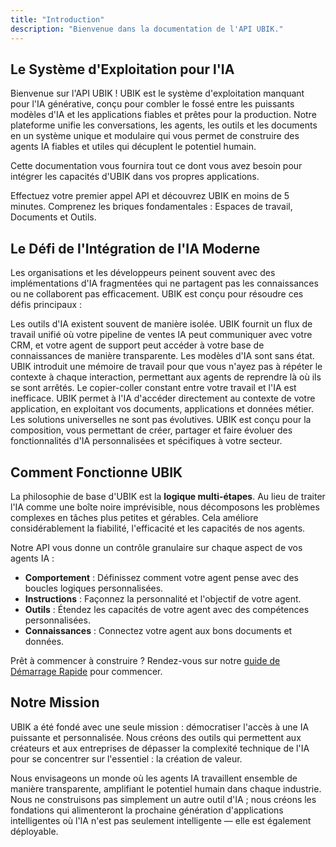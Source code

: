 ```yaml
---
title: "Introduction"
description: "Bienvenue dans la documentation de l'API UBIK."
---
```


## Le Système d'Exploitation pour l'IA

Bienvenue sur l'API UBIK ! UBIK est le système d'exploitation manquant pour l'IA générative, conçu pour combler le fossé entre les puissants modèles d'IA et les applications fiables et prêtes pour la production. Notre plateforme unifie les conversations, les agents, les outils et les documents en un système unique et modulaire qui vous permet de construire des agents IA fiables et utiles qui décuplent le potentiel humain.

Cette documentation vous fournira tout ce dont vous avez besoin pour intégrer les capacités d'UBIK dans vos propres applications.

<CardGroup cols={2}>
  <Card
    title="Démarrage Rapide"
    icon="rocket"
    href="/fr/demarrage-rapide"
  >
    Effectuez votre premier appel API et découvrez UBIK en moins de 5 minutes.
  </Card>
  <Card
    title="Concepts Clés"
    icon="book-open"
    href="/fr/guide-developpement"
  >
    Comprenez les briques fondamentales : Espaces de travail, Documents et Outils.
  </Card>
</CardGroup>

## Le Défi de l'Intégration de l'IA Moderne

Les organisations et les développeurs peinent souvent avec des implémentations d'IA fragmentées qui ne partagent pas les connaissances ou ne collaborent pas efficacement. UBIK est conçu pour résoudre ces défis principaux :

<CardGroup cols={2}>
  <Card title="Outils en Silos" icon="lock">
    Les outils d'IA existent souvent de manière isolée. UBIK fournit un flux de travail unifié où votre pipeline de ventes IA peut communiquer avec votre CRM, et votre agent de support peut accéder à votre base de connaissances de manière transparente.
  </Card>
  <Card title="Fatigue du Prompting" icon="rotate-ccw">
    Les modèles d'IA sont sans état. UBIK introduit une mémoire de travail pour que vous n'ayez pas à répéter le contexte à chaque interaction, permettant aux agents de reprendre là où ils se sont arrêtés.
  </Card>
  <Card title="Contexte Ignoré" icon="file-x">
    Le copier-coller constant entre votre travail et l'IA est inefficace. UBIK permet à l'IA d'accéder directement au contexte de votre application, en exploitant vos documents, applications et données métier.
  </Card>
  <Card title="Manque de Modularité" icon="puzzle">
    Les solutions universelles ne sont pas évolutives. UBIK est conçu pour la composition, vous permettant de créer, partager et faire évoluer des fonctionnalités d'IA personnalisées et spécifiques à votre secteur.
  </Card>
</CardGroup>

## Comment Fonctionne UBIK

La philosophie de base d'UBIK est la **logique multi-étapes**. Au lieu de traiter l'IA comme une boîte noire imprévisible, nous décomposons les problèmes complexes en tâches plus petites et gérables. Cela améliore considérablement la fiabilité, l'efficacité et les capacités de nos agents.

Notre API vous donne un contrôle granulaire sur chaque aspect de vos agents IA :
-   **Comportement** : Définissez comment votre agent pense avec des boucles logiques personnalisées.
-   **Instructions** : Façonnez la personnalité et l'objectif de votre agent.
-   **Outils** : Étendez les capacités de votre agent avec des compétences personnalisées.
-   **Connaissances** : Connectez votre agent aux bons documents et données.

Prêt à commencer à construire ? Rendez-vous sur notre [guide de Démarrage Rapide](/fr/demarrage-rapide) pour commencer.

## Notre Mission

UBIK a été fondé avec une seule mission : démocratiser l'accès à une IA puissante et personnalisée. Nous créons des outils qui permettent aux créateurs et aux entreprises de dépasser la complexité technique de l'IA pour se concentrer sur l'essentiel : la création de valeur.

Nous envisageons un monde où les agents IA travaillent ensemble de manière transparente, amplifiant le potentiel humain dans chaque industrie. Nous ne construisons pas simplement un autre outil d'IA ; nous créons les fondations qui alimenteront la prochaine génération d'applications intelligentes où l'IA n'est pas seulement intelligente — elle est également déployable.
